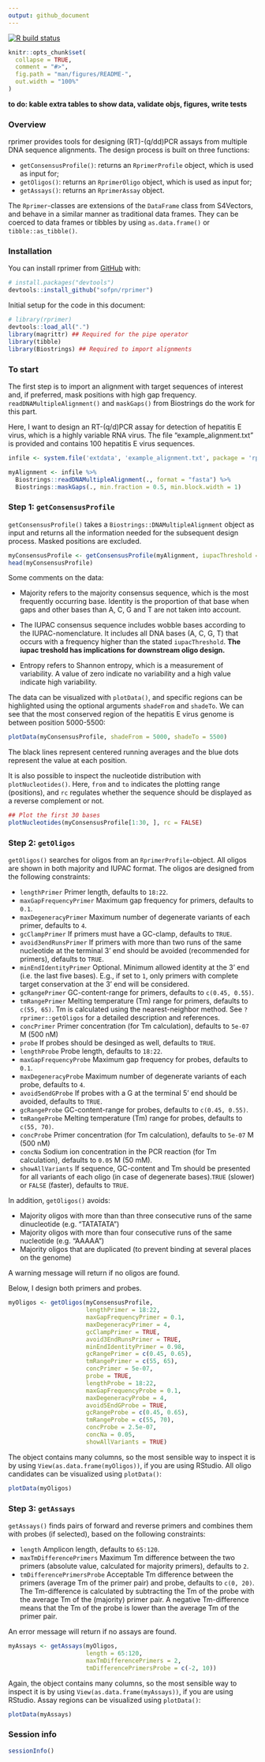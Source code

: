 ```yaml
---
output: github_document
---
```


<!-- README.md is generated from README.Rmd. Please edit that file -->

  <!-- badges: start -->
  [![R build status](https://github.com/sofpn/rprimer/workflows/R-CMD-check/badge.svg)](https://github.com/sofpn/rprimer/actions)
  <!-- badges: end -->

```r
knitr::opts_chunk$set(
  collapse = TRUE,
  comment = "#>",
  fig.path = "man/figures/README-",
  out.width = "100%"
)
```

**to do: kable extra tables to show data, validate objs, figures, write tests**

### Overview 

rprimer provides tools for designing (RT)-(q/dd)PCR assays from multiple DNA sequence alignments. The design process is built on three functions: 

* `getConsensusProfile()`: returns an `RprimerProfile` object, which is used as input for;
* `getOligos()`: returns an `RprimerOligo` object, which is used as input for; 
* `getAssays()`: returns an `RprimerAssay` object.

The `Rprimer`-classes are extensions of the `DataFrame` class from S4Vectors, and behave in a similar manner as traditional data frames. They can be coerced to data frames or tibbles by using `as.data.frame()` or `tibble::as_tibble()`.

### Installation

You can install rprimer from [GitHub](https://github.com/) with:

  ``` r
# install.packages("devtools")
devtools::install_github("sofpn/rprimer")
```
Initial setup for the code in this document: 

``` r
# library(rprimer)
devtools::load_all(".")
library(magrittr) ## Required for the pipe operator 
library(tibble)
library(Biostrings) ## Required to import alignments 
```
### To start

The first step is to import an alignment with target sequences of interest and, if preferred, mask positions with high gap frequency. `readDNAMultipleAlignment()` and `maskGaps()` from Biostrings do the work for this part. 

Here, I  want to design an RT-(q/d)PCR assay for detection of hepatitis E virus, which is a highly variable RNA virus. The file "example_alignment.txt" is provided and contains 100 hepatitis E virus sequences. 

```r
infile <- system.file('extdata', 'example_alignment.txt', package = 'rprimer')

myAlignment <- infile %>%
  Biostrings::readDNAMultipleAlignment(., format = "fasta") %>%
  Biostrings::maskGaps(., min.fraction = 0.5, min.block.width = 1) 
```

### Step 1: `getConsensusProfile` 

`getConsensusProfile()` takes a `Biostrings::DNAMultipleAlignment` object as input and returns all the information needed for the subsequent design process. Masked positions are excluded. 

```r
myConsensusProfile <- getConsensusProfile(myAlignment, iupacThreshold = 0.05)
head(myConsensusProfile)
```

Some comments on the data: 

* Majority refers to the majority consensus sequence, which is the most frequently occurring base. Identity is the proportion of that base when gaps and other bases than A, C, G and T are not taken into account. 

* The IUPAC consensus sequence includes wobble bases according to the IUPAC-nomenclature. It includes all DNA bases (A, C, G, T) that occurs with a frequency higher than the stated `iupacThreshold`. **The iupac treshold has implications for downstream oligo design.**

* Entropy refers to Shannon entropy, which is a measurement of variability. A value of zero indicate no variability and a high value indicate high variability.

The data can be visualized with `plotData()`, and specific regions can be highlighted using the optional arguments `shadeFrom` and `shadeTo`. We can see that the most conserved region of the hepatitis E virus genome is between position 5000-5500:

```r
plotData(myConsensusProfile, shadeFrom = 5000, shadeTo = 5500)
```
The black lines represent centered running averages and the blue dots represent the value at each position. 

It is also possible to inspect the nucleotide distribution with `plotNucleotides()`. Here, `from` and `to` indicates the plotting range (positions), and `rc` regulates whether the sequence should be displayed as a reverse complement or not. 

```r
## Plot the first 30 bases 
plotNucleotides(myConsensusProfile[1:30, ], rc = FALSE) 
```

### Step 2: `getOligos`

`getOligos()` searches for oligos from an `RprimerProfile`-object. All oligos are shown in both majority and IUPAC format. The oligos are designed from the following constraints:  

* `lengthPrimer` Primer length, defaults to `18:22`.
* `maxGapFrequencyPrimer` Maximum gap frequency for primers, defaults to `0.1`. 
* `maxDegeneracyPrimer` Maximum number of degenerate variants of each primer, defaults to `4`. 
* `gcClampPrimer` If primers must have a GC-clamp, defaults to `TRUE`. 
* `avoid3endRunsPrimer` If primers with more than two runs of the same nucleotide at the terminal 3' end should be avoided (recommended for primers), defaults to `TRUE`.
* `minEndIdentityPrimer` Optional. Minimum allowed identity at the 3' end (i.e. the last five bases). E.g., if set to `1`, only primers with complete target conservation at the 3' end will be considered.
* `gcRangePrimer` GC-content-range for primers, defaults to `c(0.45, 0.55)`.
* `tmRangePrimer` Melting temperature (Tm) range for primers, defaults to `c(55, 65)`. Tm is calculated using the nearest-neighbor method. See `?rprimer::getOligos` for a detailed description and references.
* `concPrimer` Primer concentration (for Tm calculation), defaults to `5e-07` M (500 nM)
* `probe` If probes should be desinged as well, defaults to `TRUE`.
* `lengthProbe` Probe length, defaults to `18:22`.
* `maxGapFrequencyProbe` Maximum gap frequency for probes, defaults to `0.1`. 
* `maxDegeneracyProbe` Maximum number of degenerate variants of each probe, defaults to `4`. 
* `avoid5endGProbe` If probes with a G at the terminal 5' end should be avoided, defaults to `TRUE`.
* `gcRangeProbe` GC-content-range for probes, defaults to `c(0.45, 0.55)`.
* `tmRangeProbe` Melting temperature (Tm) range for probes, defaults to `c(55, 70)`. 
* `concProbe` Primer concentration (for Tm calculation), defaults to `5e-07` M (500 nM)
* `concNa` Sodium ion concentration in the PCR reaction (for Tm calculation), defaults to `0.05` M (50 mM).
* `showAllVariants` If sequence, GC-content and Tm should be presented for all variants of each oligo (in case of degenerate bases).`TRUE` (slower) or `FALSE` (faster), defaults to `TRUE`. 

In addition, `getOligos()` avoids:

* Majority oligos with more than than three consecutive runs of the same dinucleotide (e.g. "TATATATA")
* Majority oligos with more than four consecutive runs of the same nucleotide  (e.g. "AAAAA")
* Majority oligos that are duplicated (to prevent binding at several places on the genome)

A warning message will return if no oligos are found. 

Below, I design both primers and probes.

``` r
myOligos <- getOligos(myConsensusProfile,
                      lengthPrimer = 18:22,
                      maxGapFrequencyPrimer = 0.1,
                      maxDegeneracyPrimer = 4,
                      gcClampPrimer = TRUE,
                      avoid3EndRunsPrimer = TRUE,
                      minEndIdentityPrimer = 0.98,
                      gcRangePrimer = c(0.45, 0.65),
                      tmRangePrimer = c(55, 65),
                      concPrimer = 5e-07,
                      probe = TRUE,
                      lengthProbe = 18:22,
                      maxGapFrequencyProbe = 0.1,
                      maxDegeneracyProbe = 4,
                      avoid5EndGProbe = TRUE, 
                      gcRangeProbe = c(0.45, 0.65),
                      tmRangeProbe = c(55, 70),
                      concProbe = 2.5e-07,
                      concNa = 0.05,
                      showAllVariants = TRUE)
```

The object contains many columns, so the most sensible way to inspect it is by using `View(as.data.frame(myOligos))`, if you are using RStudio. All oligo candidates can be visualized using `plotData()`:

```r
plotData(myOligos)
```

### Step 3: `getAssays`

`getAssays()` finds pairs of forward and reverse primers and combines them with probes (if selected), based on the following constraints: 

* `length` Amplicon length, defaults to `65:120`.
* `maxTmDifferencePrimers` Maximum Tm difference between the two primers (absolute value, calculated for majority primers), defaults to `2`.
* `tmDifferencePrimersProbe` Acceptable Tm difference between the primers (average Tm of the primer pair) and probe, defaults to `c(0, 20)`. The Tm-difference is calculated by subtracting the Tm of the probe with the average Tm of the (majority) primer pair. A negative Tm-difference means that the Tm of the probe is lower than the average Tm of the primer pair.

An error message will return if no assays are found.

```r
myAssays <- getAssays(myOligos, 
                      length = 65:120,
                      maxTmDifferencePrimers = 2,
                      tmDifferencePrimersProbe = c(-2, 10))
```

Again, the object contains many columns, so the most sensible way to inspect it is by using `View(as.data.frame(myAssays))`, if you are using RStudio. Assay regions can be visualized using `plotData()`: 

```r
plotData(myAssays)
```

### Session info 

```r
sessionInfo()
```
